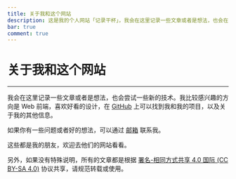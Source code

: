```yaml
---
title: 关于我和这个网站
description: 这是我的个人网站「记录干杯」，我会在这里记录一些文章或者是想法，也会在网站上尝试一些新的技术。
bar: true
comment: true
---
```



# 关于我和这个网站

---

我会在这里记录一些文章或者是想法，也会尝试一些新的技术。我比较感兴趣的方向是 Web 前端，喜欢好看的设计，在 [GitHub](https://github.com/Lifeni "@Lifeni") 上可以找到我和我的项目，以及关于我的其他信息。

如果你有一些问题或者好的想法，可以通过 [邮箱](mailto:liangfengning@foxmail.com "liangfengning@foxmail.com") 联系我。

<FriendList>
  <Friend name="Nanako" link="https://tanakarino.cn/" />
  <Friend name="bluebonnet27" link="https://bluebonnet27.github.io" />
  <Friend name="GluttonK" link="https://blog.csdn.net/GluttonK/" />
  <Friend name="YueChen" link="http://www.yuechen.xyz/" />
</FriendList>

这些都是我的朋友，欢迎去他们的网站看看。

另外，如果没有特殊说明，所有的文章都是根据 [署名-相同方式共享 4.0 国际 (CC BY-SA 4.0)](https://creativecommons.org/licenses/by-sa/4.0/deed.zh) 协议共享，请规范转载或使用。
